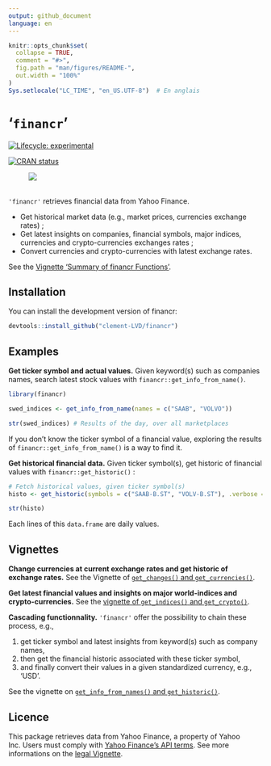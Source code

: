 ```yaml
---
output: github_document
language: en
---
```


<!-- README.md is generated from README.Rmd. Please edit that file -->

```r
knitr::opts_chunk$set(
  collapse = TRUE,
  comment = "#>",
  fig.path = "man/figures/README-",
  out.width = "100%"
)
Sys.setlocale("LC_TIME", "en_US.UTF-8")  # En anglais

```

# '`financr`'

<!-- badges: start -->
[![Lifecycle: experimental](https://img.shields.io/badge/lifecycle-experimental-orange.svg)](https://lifecycle.r-lib.org/articles/stages.html#experimental)

[![CRAN status](https://www.r-pkg.org/badges/version/financr)](https://CRAN.R-project.org/package=financr)
<!-- badges: end -->

![ ](https://img.shields.io/badge/Package-bold?style=flat&logoColor=black&logoSize=2&label=R&labelColor=black&color=green)

`'financr'` retrieves financial data from Yahoo Finance.

- Get historical market data (e.g., market prices, currencies exchange rates) ; 
- Get latest insights on companies, financial symbols, major indices, currencies and crypto-currencies exchanges rates ;
- Convert currencies and crypto-currencies with latest exchange rates.

See the [Vignette 'Summary of financr Functions'](https://clement-lvd.github.io/financr/articles/Functions_summary.html).
          
## Installation

You can install the development version of financr:

``` r
devtools::install_github("clement-LVD/financr")
```

## Examples

**Get ticker symbol and actual values.** Given keyword(s) such as companies names, search latest stock values with `financr::get_info_from_name()`.

```r
library(financr)

swed_indices <- get_info_from_name(names = c("SAAB", "VOLVO"))

str(swed_indices) # Results of the day, over all marketplaces
```

If you don't know the ticker symbol of a financial value, exploring the results of `financr::get_info_from_name()` is a way to find it.

**Get historical financial data.**  Given ticker symbol(s), get historic of financial values with `financr::get_historic()` :

```r

# Fetch historical values, given ticker symbol(s)
histo <- get_historic(symbols = c("SAAB-B.ST", "VOLV-B.ST"), .verbose = FALSE)

str(histo)

```

Each lines of this `data.frame` are daily values.

 
## Vignettes

**Change currencies at current exchange rates and get historic of exchange rates.** See the Vignette of [`get_changes()` and `get_currencies()`](https://clement-lvd.github.io/financr/articles/Get_changes.html).
 
**Get latest financial values and insights on major world-indices and crypto-currencies.** See the [vignette of `get_indices()` and `get_crypto()`](https://clement-lvd.github.io/financr/articles/get_indices_and_get_crypto.html).
 
**Cascading functionnality.** `'financr'` offer the possibility to chain these process, e.g.,

1. get ticker symbol and latest insights from keyword(s) such as company names, 
2. then get the financial historic associated with these ticker symbol, 
3. and finally convert their values in a given standardized currency, e.g., 'USD'.

See the vignette on [`get_info_from_names()` and `get_historic()`](https://clement-lvd.github.io/financr/articles/get_info_and_historic.html).

## Licence
This package retrieves data from Yahoo Finance, a property of Yahoo Inc. Users must comply with [Yahoo Finance's API terms](https://legal.yahoo.com/us/en/yahoo/terms/product-atos/apiforydn/index.html). See more informations on the [legal Vignette](https://clement-lvd.github.io/financr/articles/About_the_Yahoo_Finance_License.html).
